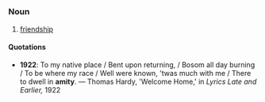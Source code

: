 =={{en}}==
===Noun===
# [[friendship]]

====Quotations====
*'''1922''': To my native place / Bent upon returning, / Bosom all day burning / To be where my race / Well were known, 'twas much with me / There to dwell in '''amity'''. &mdash; Thomas Hardy, 'Welcome Home,' in ''Lyrics Late and Earlier,'' 1922